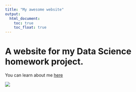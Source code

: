 ```yaml
---
title: "My awesome website"
output: 
  html_document:
    toc: true
    toc_float: true
---
```


# A website for my Data Science homework project.

You can learn about me [here](About.html)

![](https://www.edvancer.in/wp-content/uploads/2017/11/Anatomy-of-a-data-science-project.png)











